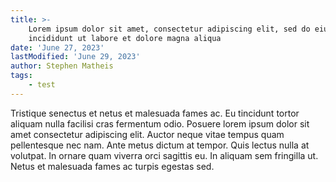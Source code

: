 ```yaml
---
title: >-
    Lorem ipsum dolor sit amet, consectetur adipiscing elit, sed do eiusmod tempor
    incididunt ut labore et dolore magna aliqua
date: 'June 27, 2023'
lastModified: 'June 29, 2023'
author: Stephen Matheis
tags:
    - test
---
```


Tristique senectus et netus et malesuada fames ac. Eu tincidunt tortor aliquam nulla facilisi cras fermentum odio. Posuere lorem ipsum dolor sit amet consectetur adipiscing elit. Auctor neque vitae tempus quam pellentesque nec nam. Ante metus dictum at tempor. Quis lectus nulla at volutpat. In ornare quam viverra orci sagittis eu. In aliquam sem fringilla ut. Netus et malesuada fames ac turpis egestas sed.
